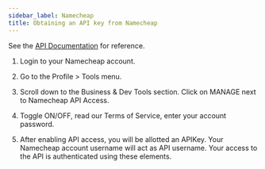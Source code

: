 ```yaml
---
sidebar_label: Namecheap
title: Obtaining an API key from Namecheap
---
```


See the [API Documentation](https://www.namecheap.com/support/api/intro/) for reference.

1. Login to your Namecheap account.

2. Go to the Profile > Tools menu.

3. Scroll down to the Business & Dev Tools section. Click on MANAGE next to Namecheap API Access.

4. Toggle ON/OFF, read our Terms of Service, enter your account password.

5. After enabling API access, you will be allotted an APIKey. Your Namecheap account username will act as API username. Your access to the API is authenticated using these elements.
